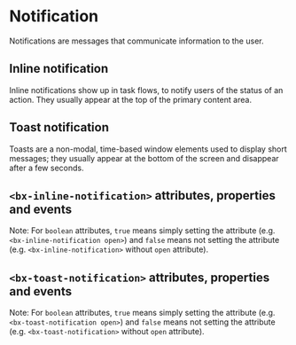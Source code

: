 
# Notification

Notifications are messages that communicate information to the user.

## Inline notification

Inline notifications show up in task flows, to notify users of the status of an action. They usually appear at the top of the primary content area.

<Preview withToolbar>
  <Story id="notifications--inline" height="160px" />
</Preview>

## Toast notification

Toasts are a non-modal, time-based window elements used to display short messages; they usually appear at the bottom of the screen and disappear after a few seconds.

<Preview withToolbar>
  <Story id="notifications--toast" height="240px" />
</Preview>

## `<bx-inline-notification>` attributes, properties and events

Note: For `boolean` attributes, `true` means simply setting the attribute (e.g. `<bx-inline-notification open>`) and `false` means not setting the attribute (e.g. `<bx-inline-notification>` without `open` attribute).

<Props of="bx-inline-notification" />

## `<bx-toast-notification>` attributes, properties and events

Note: For `boolean` attributes, `true` means simply setting the attribute (e.g. `<bx-toast-notification open>`) and `false` means not setting the attribute (e.g. `<bx-toast-notification>` without `open` attribute).

<Props of="bx-toast-notification" />

